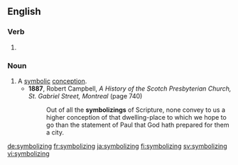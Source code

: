 
==English==

===Verb===
{{head|en}}

# {{present participle of|symbolize|lang=en}}

===Noun===
{{en-noun}}

# A [[symbolic]] [[conception]].
#* '''1887''', Robert Campbell, ''A History of the Scotch Presbyterian Church, St. Gabriel Street, Montreal'' (page 740)
#*: Out of all the '''symbolizings''' of Scripture, none convey to us a higher conception of that dwelling-place to which we hope to go than the statement of Paul that God hath prepared for them a city.

[[de:symbolizing]]
[[fr:symbolizing]]
[[ja:symbolizing]]
[[fi:symbolizing]]
[[sv:symbolizing]]
[[vi:symbolizing]]